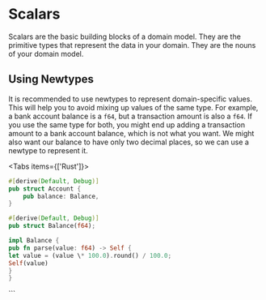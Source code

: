 
# Scalars

Scalars are the basic building blocks of a domain model. They are the primitive types that represent the data in your domain. They are the nouns of your domain model.

## Using Newtypes

It is recommended to use newtypes to represent domain-specific values. This will help you to avoid mixing up values of the same type. For example, a bank account balance is a `f64`, but a transaction amount is also a `f64`. If you use the same type for both, you might end up adding a transaction amount to a bank account balance, which is not what you want. We might also want our balance to have only two decimal places, so we can use a newtype to represent it.

<Tabs items={['Rust']}>
<Tab>
```rust filename="domain/bankaccount_scalars.rs"
#[derive(Default, Debug)]
pub struct Account {
    pub balance: Balance,
}

#[derive(Default, Debug)]
pub struct Balance(f64);

impl Balance {
pub fn parse(value: f64) -> Self {
let value = (value \* 100.0).round() / 100.0;
Self(value)
}
}

```
</Tab>
</Tabs>
```
